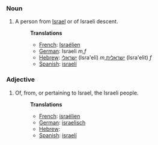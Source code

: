 ===Noun===
#A person from [[Israel]] or of Israeli descent.
#:'''Translations'''
#:*[[French]]: [[Israélien]]
#:*[[German]]: Israeli ''m,f''
#:*[[Hebrew]]: [[ישראלי]] (Isra'eli) ''m'',[[ישראלית]] (Isra'elit) ''f''
#:*[[Spanish]]: [[israelí]]

===Adjective===
#Of, from, or pertaining to Israel, the Israeli people.
#:'''Translations'''
#:*[[French]]: [[israélien]]
#:*[[German]]: [[israelisch]]
#:*[[Hebrew]]: 
#:*[[Spanish]]: [[israelí]]